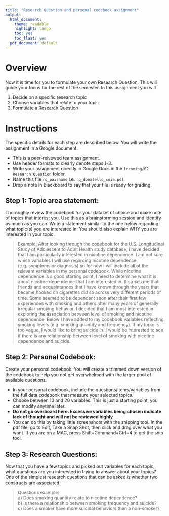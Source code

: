 ```yaml
---
title: "Research Question and personal codebook assignment"
output:
  html_document:
    theme: readable
    highlight: tango
    toc: yes
    toc_float: yes
  pdf_document: default
---
```


# Overview

Now it is time for you to formulate your own Research Question. This will guide your focus for the rest of the semester. In this assignment you will

1. Decide on a specific research topic
2. Choose variables that relate to your topic
3. Formulate a Research Question


# Instructions
The specific details for each step are described below. You will write the assignment in a Google document. 

* This is a peer-reivewed team assignment. 
* Use header formats to clearly denote steps 1-3.
* Write your assignment directly in Google Docs in the `Incoming/02 Research Question` folder. 
* Name this file `rq_pairname` i.e. `rq_donatello_coia.pdf` 
* Drop a note in Blackboard to say that your file is ready for grading. 



## Step 1: Topic area statement: 
Thoroughly review the codebook for your dataset of choice and make note of topics that interest you. Use this as a brainstorming session and identify as much as you can. Write a statement similar to the one below regarding what topic(s) you are interested in. You should also explain WHY you are interested in your topic. 

> Example:
After looking through the codebook for the U.S. Longitudinal Study of Adolescent to Adult Health study database, I have decided that I am particularly interested in nicotine dependence. I am not sure which variables I will use regarding nicotine dependence (e.g. symptoms or diagnosis) so for now I will include all of the relevant variables in my personal codebook. While nicotine dependence is a good starting point, I need to determine what it is about nicotine dependence that I am interested in. It strikes me that friends and acquaintances that I have known through the years that became hooked on cigarettes did so across very different periods of time. Some seemed to be dependent soon after their first few experiences with smoking and others after many years of generally irregular smoking behavior. I decided that I am most interested in exploring the association between level of smoking and nicotine dependence. Below I have added to my codebook variables reflecting smoking levels (e.g. smoking quantity and frequency). If my topic is too vague, I would like to bring suicide in. I would be interested to see if there is any relationship between level of smoking with nicotine dependence and suicide.


## Step 2: Personal Codebook: 
Create your personal codebook. You will create a trimmed down version of the codebook to help you not get overwhelmed with the larger pool of available questions. 

* In your personal codebook, include the questions/items/variables from the full data codebook that measure your selected topics. 
* Choose between 10 and 20 variables. This is just a starting point, you can modify anytime later. 
* **Do not go overboard here. Excessive variables being chosen indicate lack of thought and will not be reviewed highly**
* You can do this by taking little screenshots with the snipping tool. In the pdf file, go to Edit, Take a Snap Shot, then click and drag over what you want. If you are on a MAC, press Shift+Command+Ctrl+4 to get the snip tool.


## Step 3: Research Questions: 

Now that you have a few topics and picked out variables for each topic, what questions are you interested in trying to answer about your topics? One of the simplest research questions that can be asked is whether two constructs are associated.

> Questions example:  
> a) Does smoking quantity relate to nicotine dependence?  
> b) Is there a relationship between smoking frequency and suicide?  
> c) Does a smoker have more suicidal behaviors than a non-smoker?  





    
    
